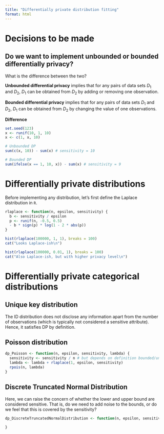 ```yaml
---
title: "Differentially private distribution fitting"
format: html
---
```


# Decisions to be made

## Do we want to implement unbounded or bounded differentially privacy?

What is the difference between the two?

__Unbounded differential privacy__ implies that for any pairs of data sets $D_1$ and $D_2$, $D_1$ can be obtained from $D_2$ by adding or removing one observation. 

__Bounded differential privacy__ implies that for any pairs of data sets $D_1$ and $D_2$, $D_1$ can be obtained from $D_2$ by changing the value of one observations.

__Difference__

```r
set.seed(123)
x <- runif(10, 1, 10)
x <- c(1, x, 10)

# Unbounded DP
sum(c(x, 10)) - sum(x) # sensitivity = 10

# Bounded DP
sum(ifelse(x == 1, 10, x)) - sum(x) # sensitivity = 9
```

# Differentially private distributions

Before implementing any distribution, let's first define the Laplace distribution in `R`. 

```r
rlaplace <- function(n, epsilon, sensitivity) {
  b <- sensitivity / epsilon
  p <- runif(n, -0.5, 0.5)
  - b * sign(p) * log(1 - 2 * abs(p))
}

hist(rlaplace(100000, 1, 1), breaks = 100)
cat("Looks Laplace-ish\n")

hist(rlaplace(100000, 0.01, 1), breaks = 100)
cat("Also Laplace-ish, but with higher privacy level\n")
```

# Differentially private categorical distributions

## Unique key distribution

The ID distribution does not disclose any information apart from the number of observations (which is typically not considered a sensitive attribute). Hence, it satisfies DP by definition.

## Poisson distribution

```r
dp_Poisson <- function(n, epsilon, sensitivity, lambda) {
  sensitivity <- sensitivity / n # but depends on definition bounded/unbounded
  lambda <- lambda + rlaplace(1, epsilon, sensitivity)
  rpois(n, lambda)
}
```

## Discrete Truncated Normal Distribution

Here, we can raise the concern of whether the lower and upper bound are considered sensitive. That is, do we need to add noise to the bounds, or do we feel that this is covered by the sensitivity?

```r
dp_DiscreteTruncatedNormalDistribution <- function(n, epsilon, sensitivity, lower, upper, mean, sd) {
  
}
```



